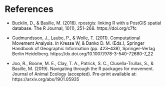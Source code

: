 # References

- Bucklin, D., & Basille, M. (2018). rpostgis: linking R with a
  PostGIS spatial database. The R Journal, 10(1),
  251–268. https://doi.org/c7fc

- Gudmundsson, J., Laube, P., & Wolle, T. (2011). Computational
  Movement Analysis. *In* Kresse W, & Danko D. M. (Eds.), Springer
  Handbook of Geographic Information (pp. 423–438), Springer-Verlag
  Berlin Heidelberg. https://dx.doi.org/10.1007/978-3-540-72680-7_22

- Joo, R., Boone, M. E., Clay, T. A., Patrick, S. C.,
  Clusella-Trullas, S., & Basille, M. (2019). Navigating through the R
  packages for movement. Journal of Animal Ecology (accepted).
  Pre-print available at: https://arxiv.org/abs/1901.05935
